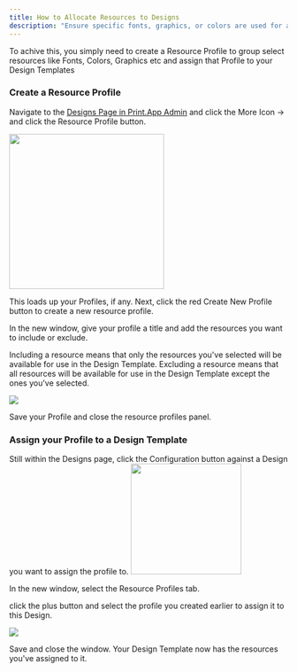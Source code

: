 ```yaml
---
title: How to Allocate Resources to Designs
description: "Ensure specific fonts, graphics, or colors are used for a particular Design Template"
---
```


To achive this, you simply need to create a Resource Profile to group select resources like Fonts, Colors, Graphics etc and assign that Profile to your Design Templates


### Create a Resource Profile

Navigate to the [Designs Page in Print.App Admin](https://admin.print.app/designs) and click the More Icon -> and click the Resource Profile button.

<img width="280" class="rounded-md" src="/images/profiles-btn.png" />

This loads up your Profiles, if any. Next, click the red Create New Profile button to create a new resource profile.

In the new window, give your profile a title and add the resources you want to include or exclude.

Including a resource means that only the resources you've selected will be available for use in the Design Template. Excluding a resource means that all resources will be available for use in the Design Template except the ones you've selected.

<Frame>
    <img class="rounded-md" src="/images/profiles.png" />
</Frame>

Save your Profile and close the resource profiles panel.


### Assign your Profile to a Design Template

Still within the Designs page, click the Configuration button against a Design you want to assign the profile to.
<img width="200" class="rounded-md" src="/images/design-config.png" />


In the new window, select the Resource Profiles tab.

click the plus button and select the profile you created earlier to assign it to this Design.

<Frame>
    <img class="rounded-md" src="/images/profile-assign.png" />
</Frame>

Save and close the window. Your Design Template now has the resources you've assigned to it.